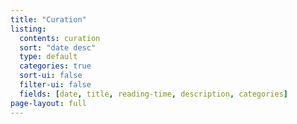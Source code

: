 ```yaml
---
title: "Curation"
listing:
  contents: curation
  sort: "date desc"
  type: default
  categories: true
  sort-ui: false
  filter-ui: false
  fields: [date, title, reading-time, description, categories]
page-layout: full
---
```


